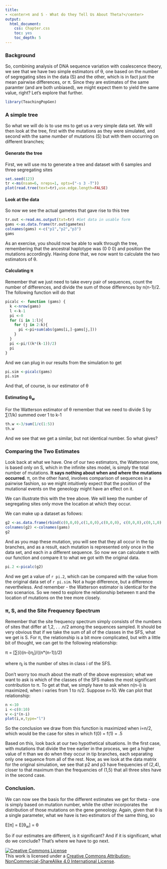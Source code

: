```yaml
---
title: 
- <center>π and S - What do they Tell Us About Theta?</center>
output:
  html_document:
    css: Chapter.css
    toc: yes
    toc_depth: 5
---
```


### Background

So, combining analysis of DNA sequence variation with coalescence theory, we see that we have two simple estimators of &theta;, one based on the number of segregating sites in the data (S) and the other, which is in fact just the mean pairwise differences, or π.  Since they are estimates of the same paramter (and are both unbiased), we might expect them to yield the same value, right?  Let's explore that further.

```r

library(TeachingPopGen)
```

### A simple tree

So what we will do is to use ms to get us a very simple data set.  We will then look at the tree, first with the mutations as they were simulated, and second with the same *number* of mutations (S) but with them occurring on different branches;

#### Generate the tree

First, we will use ms to generate a tree and dataset with 6 samples and three segregating sites
```r

set.seed(123)
tr <-ms(nsam=6, nreps=1, opts=("-s 3 -T"))
plot(read.tree(text=tr),use.edge.length=FALSE)
```

#### Look at the data

So now we see the actual gametes that gave rise to this tree
```r
tr.out <-read.ms.output(txt=tr) #Get data in usable form
gams <-as.data.frame(tr.out$gametes)
colnames(gams) <-c("p1","p2","p3")
gams
```
As an exercise, you should now be able to walk through the tree, remembering that the ancestral haplotype was (0 0 0) and position the mutations accordingly.  Having done that, we now want to calculate the two estimators of &theta;.

#### Calculating π

Remember that we just need to take every pair of sequences, count the number of differences, and divide the sum of those differences by n(n-1)/2.  The following function will do that

```r
picalc <- function (gams) {
  k <-nrow(gams)
  l <-k-1
  pi <-0
  for (i in 1:l){
    for (j in 2:k){
      pi <-pi+sum(abs(gams[i,]-gams[j,]))
    }
  }
  pi <-pi/((k*(k-1))/2)
  pi
}
```
And we can plug in our results from the simulation to get
```r
pi.sim <-picalc(gams)
pi.sim
```
And that, of course, is our estimator of &theta;

#### Estimating &theta;<sub>w</sub>

For the Watterson estimator of &theta; remember that  we need to divide S by ∑(1/k) summed over 1 to k-1
```r
th.w <-3/sum(1/c(1:5))
th.w
```
And we see that we get a similar, but not identical number.  So what gives?  

### Comparing the Two Estimates

Look back at what we have.  One of our two estimators, the Watterson one, is based only on S, which in the infinite sites model, is simply the total number of mutations.  **It says nothing about when and where the mutations occurred**.  π, on the other hand, involves comparison of sequences in a pairwise fashion, so we might intuitively expect that the position of the mutational events on the geneology might have an effect on it.

We can illustrate this with the tree above.  We will keep the number of segregating sites only move the location at which they occur.

We can make up a dataset as follows:


```r
g2 <-as.data.frame(rbind(c(0,0,0),c(1,0,0),c(0,0,0), c(0,0,0),c(0,1,0),c(0,0,1)))
colnames(g2) <-colnames(gams)
g2
```
And as you map these mutation, you will see that they all occur in the tip branches, and as a result, each mutation is represented only once in the data set, and each in a different sequence.  So now we can calculate π with our function and compare it to what we got with the original data.

```r
pi.2 <-picalc(g2)
```
And we get a value of `r pi.2`, which can be compared with the value from the original data set of `r pi.sim`.  Not a huge difference, but a difference nevertheless.  And remember - the Watterson estimator is identical for the two scenarios.  So we need to explore the relationship between π and the location of mutations on the tree more closely.

### π, S, and the Site Frequency Spectrum

Remember that the site frequency spectrum simply consists of the numbers of sites that differ at 1,2, . . .n/2 among the sequences sampled.  It should be very obvious that if we take the sum of all of the classes in the SFS, what we get is S.  For π, the relationship is a bit more complicated, but with a little bit of thought, we can get to the following relationship:

π = [∑(i)(n-i)&eta;<sub>i</sub>]/((n*(n-1))/2)

where &eta;<sub>i</sub> is the number of sites in class i of the SFS.

Don't worry too much about the math of the above expression; what we want to ask is which of the classes of the SFS makes the most significant contribution to π.  To get at that, we simply have to ask when n(n-i) is maximized, when i varies from 1 to n/2.  Suppose n=10.  We can plot that relationship:


```r
n <-10
i <-c(0:10)
v <-i*(n-i)
plot(i,v,type="l")
```
So the conclusion we draw from this function is maximized when i=n/2, which would be the case for sites in which f(0) = f(1) = .5


Based on this, look back at our two hypothetical situations.  In the first case, with mutations that divide the tree earlier in the process, we get a higher value of π than we do when they occur in tip branches, each separating only one sequence from all of the rest.  Now, as we look at the data matrix for the original simulation, we see that p2 and p3 have frequencies of (2,4), closer to that maximum than the frequencies of (1,5) that all three sites have in the second case.

### Conclusion.  

We can now see the basis for the different estimates we get for theta - one is simply based on mutation number, while the other incorporates the distribution of those mutations on the gene geneology.  Again, given that &theta; is a single parameter, what we have is two estimators of the same thing, so

E[π] = E[&theta;<sub>w</sub>] = &theta;

So if our estimates are different, is it significant?  And if it is significant, what do we conclude?  That's where we have to go next.

<a rel="license" href="http://creativecommons.org/licenses/by-nc-sa/4.0/deed.en_US"><img alt="Creative Commons License" style="border-width:0" src="http://i.creativecommons.org/l/by-nc-sa/4.0/88x31.png" /></a><br />This work is licensed under a <a rel="license" href="http://creativecommons.org/licenses/by-nc-sa/4.0/deed.en_US">Creative Commons Attribution-NonCommercial-ShareAlike 4.0 International License</a>.
